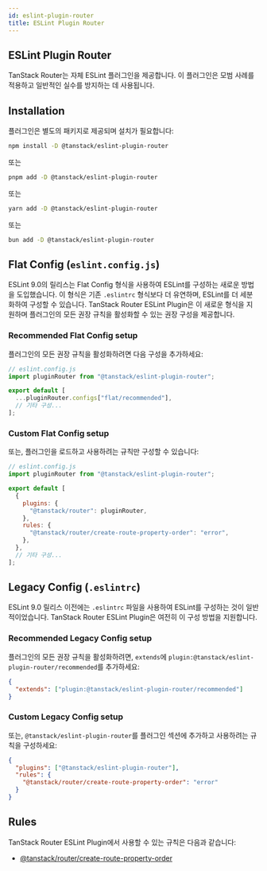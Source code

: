 ```yaml
---
id: eslint-plugin-router
title: ESLint Plugin Router
---
```


## ESLint Plugin Router

TanStack Router는 자체 ESLint 플러그인을 제공합니다. 이 플러그인은 모범 사례를 적용하고 일반적인 실수를 방지하는 데 사용됩니다.

## Installation

플러그인은 별도의 패키지로 제공되며 설치가 필요합니다:

```sh
npm install -D @tanstack/eslint-plugin-router
```

또는

```sh
pnpm add -D @tanstack/eslint-plugin-router
```

또는

```sh
yarn add -D @tanstack/eslint-plugin-router
```

또는

```sh
bun add -D @tanstack/eslint-plugin-router
```

## Flat Config (`eslint.config.js`)

ESLint 9.0의 릴리스는 Flat Config 형식을 사용하여 ESLint를 구성하는 새로운 방법을 도입했습니다. 이 형식은 기존 `.eslintrc` 형식보다 더 유연하며, ESLint를 더 세분화하여 구성할 수 있습니다. TanStack Router ESLint Plugin은 이 새로운 형식을 지원하며 플러그인의 모든 권장 규칙을 활성화할 수 있는 권장 구성을 제공합니다.

### Recommended Flat Config setup

플러그인의 모든 권장 규칙을 활성화하려면 다음 구성을 추가하세요:

```js
// eslint.config.js
import pluginRouter from "@tanstack/eslint-plugin-router";

export default [
  ...pluginRouter.configs["flat/recommended"],
  // 기타 구성...
];
```

### Custom Flat Config setup

또는, 플러그인을 로드하고 사용하려는 규칙만 구성할 수 있습니다:

```js
// eslint.config.js
import pluginRouter from "@tanstack/eslint-plugin-router";

export default [
  {
    plugins: {
      "@tanstack/router": pluginRouter,
    },
    rules: {
      "@tanstack/router/create-route-property-order": "error",
    },
  },
  // 기타 구성...
];
```

## Legacy Config (`.eslintrc`)

ESLint 9.0 릴리스 이전에는 `.eslintrc` 파일을 사용하여 ESLint를 구성하는 것이 일반적이었습니다. TanStack Router ESLint Plugin은 여전히 이 구성 방법을 지원합니다.

### Recommended Legacy Config setup

플러그인의 모든 권장 규칙을 활성화하려면, `extends`에 `plugin:@tanstack/eslint-plugin-router/recommended`를 추가하세요:

```json
{
  "extends": ["plugin:@tanstack/eslint-plugin-router/recommended"]
}
```

### Custom Legacy Config setup

또는, `@tanstack/eslint-plugin-router`를 플러그인 섹션에 추가하고 사용하려는 규칙을 구성하세요:

```json
{
  "plugins": ["@tanstack/eslint-plugin-router"],
  "rules": {
    "@tanstack/router/create-route-property-order": "error"
  }
}
```

## Rules

TanStack Router ESLint Plugin에서 사용할 수 있는 규칙은 다음과 같습니다:

- [@tanstack/router/create-route-property-order](./create-route-property-order.md)
